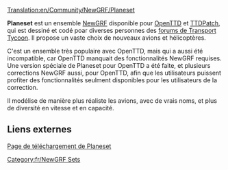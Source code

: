 [[Translation:en/Community/NewGRF/Planeset]]


{{fr/Infobox NewGRF|nomEnsemble= Planeset
|captureEcran= aucune
|artiste= [http://as-st.com/ttd/planes/credits.html L'équipe de développement de Planeset]
|codeur= [http://as-st.com/ttd/planes/credits.html L'équipe de développement de Planeset]
|focus= Avions
|homepage= as-st.com/ttd/planes/download.html
|homepagename= Ensemble d'avions pour Transport Tycoon Deluxe
|copyright= Licence GPL
}}
'''Planeset''' est un ensemble [[fr/Manual/NewGRF|NewGRF]] disponible pour [[fr/Manual/Main Page|OpenTTD]] et [[fr/Archive/OpenTTD/TTDPatch|TTDPatch]], qui est dessiné et codé poar diverses personnes des [[fr/Forums de Transport Tycoon|forums de Transport Tycoon]]. Il propose un vaste choix de nouveaux avions et hélicoptères.

C'est un ensemble très populaire avec OpenTTD, mais qui a aussi été incompatible, car OpenTTD manquait des fonctionnalités NewGRF requises. Une version spéciale de Planeset pour OpenTTD a été faite, et plusieurs corrections NewGRF aussi, pour OpenTTD, afin que les utilisateurs puissent profiter des fonctionnalités seulment disponibles pour les utilisateurs de la correction.

Il modélise de manière plus réaliste les avions, avec de vrais noms, et plus de diversité en vitesse et en capacité.

==Liens externes==
[http://as-st.com/ttd/planes/download.html Page de téléchargement de Planeset]

[[Category:fr/NewGRF Sets]]
